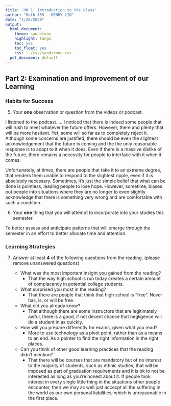```yaml
---
title: 'HW 1: Introduction to the class'
author: "Math 159 - HENRY LIN"
date: "1/28/2020"
output:
  html_document:
    theme: sandstone
    highlight: tango
    toc: yes
    toc_float: yes
    css: ../css/sandstone.css
  pdf_document: default 
---
```


## Part 2: Examination and Improvement of our Learning 

### Habits for Success
5.  Your **one** observation or question from the videos or podcast.

I listened to the podcast.....
I noticed that there is indeed some people that will rush to meet whatever the future offers. However, there and plenty that will be more hesitant. Yet, some will so far as to completely reject it. Although some concerns are justified, there should be even the slightest acknowledgement that the future is coming and the the only reasonable response is to adapt to it when it does. Even if there is a massive dislike of the future, there remains a necessity for people to interface with it when it comes.

Unfortunately, at times, there are people that take it to an extreme degree, that renders them unable to respond to the slightest ripple, even if it is absolutely necessary. Sometimes, it's just the simple belief that what can be done is pointless, leading people to lose hope. However, sometime, biases put people into situations where they are no longer to even slightly acknowledge that there is something very wrong and are comfortable with such a condition.

6.  Your **one** thing that you will attempt to incorporate into your studies this semester.

To better assess and anticipate patterns that will emerge through the semester in an effort to better allocate time and attention.

### Learning Strategies
7. Answer at least **4** of the following questions from the reading. (please remove unanswered questions)  

    + What was the most important insight you gained from the reading? 
      + That the way high school is run today creates a certain amount of complacency in potential college students.
    + What surprised you most in the reading?
      + That there are people that think that high school is "free". Never has, is, or will be free.
    + What did you already know?
      + That although there are some instructors that are legitimately awful, there is a good, if not decent chance that negligence will do a student in as quickly.
    + How will you prepare differently for exams, given what you read?
      + More to use technology as a pivot point, rather than as a means to an end. As a pointer to find the right information in the right places.
    + Can you think of other good learning practices that the reading didn't mention?
      + That there will be courses that are mandatory but of no interest to the majority of students, such as ethnic studies, that will be imposed as part of graduation requirements and it is ok to not be interested as long as you're honest about it. If people took interest in every single little thing in the situations other people encounter, then we may as well just accecpt all the suffering in the world as our own personal liabilities; which is unreasonable in the first place.